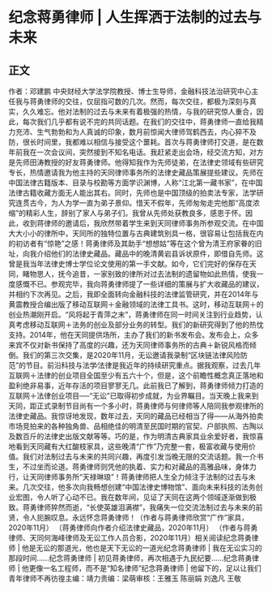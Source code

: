# 纪念蒋勇律师 | 人生挥洒于法制的过去与未来
## 正文
作者：邓建鹏 中央财经大学法学院教授、博士生导师，金融科技法治研究中心主任我与蒋勇律师的交往，仅屈指可数的几次。然而，每次交往，都极为深刻与真实，久久难忘。他对法制的过去与未来有着极强的热情，与我的研究惊人重合，因此，每次我们几乎都有说不完的共同话题。在我们的交往中，蒋勇律师一直给我精力充沛、生气勃勃和为人真诚的印象，数月前惊闻大律师驾鹤西去，内心猝不及防，很长时间里，我都难以相信与接受这个噩耗。首次与蒋勇律师打交道，是在数年前我在一次会议间，突然接到不知名电话。我赶紧走出会场，经交流方知，对方是先师田涛教授的好友蒋勇律师。他得知我作为先师徒弟，在法律史领域有些研究专长，热情邀请我为他主持的天同律师事务所的法律史藏品策展提些建议。先师在中国法律古籍版本、目录与校勘等方面学识渊博，人称“江北第一藏书家”，在中国法律古籍收藏方面无人能出其右。同时，先师也是中国顶级的拍卖法专家，法学研究连贯古今，为人为学一直为弟子景仰。惜天不假年，先师匆匆走完他那“高度浓缩”的精彩人生，辞别了家人与弟子们。我曾从先师处获教良多，感恩于怀。因此，收到蒋律师的邀请后，我欣然带着学生来到天同律师事务所参观交流。在中国大大小小的律所中，天同所的独特位置与古典建筑别具一格，很容易让包括我在内的初访者有“惊艳”之感！蒋勇律师及其助手“想想姑”等在这个曾为清王府家眷的旧址，向我介绍他们的法律史藏品。藏品中的晚清黄岩县诉状原件，即借自先师。这曾是我当年法律史博士学位论文使用的第一手文献。如今，它们完好的保存在天同，睹物思人，抚今追昔，一家别致的律所对过去法制的遗留物如此热情，使我一度感慨不已。参观完毕，我向蒋勇律师提了一些详细的策展与扩大收藏品的建议，并相约下次再见。之后，我即全面转向金融科技的法律监管研究，并在2014年与黄震教授合编出版了移动互联网＋金融领域的法律工具书。这时，移动互联网＋的创业热潮刚开启。“风将起于青萍之末”，蒋勇律师在同一时间关注到行业趋势，认真考虑移动互联网＋法务的创业及部分业务的转型。我们的新研究得到了他的热忱支持。2014年，他在天同提供场所，主办了我们的新书发布会。发布会上，众多来宾不仅对新书保持了高度的兴趣，还为天同律师事务所的古典＋新锐风格而倾倒。我们的第三次交集，是2020年11月，无讼邀请我录制“区块链法律风险防范”的节目。前沿科技与法学∕法律是我近年的持续研究重点。据我观察，过去几年互联网＋法律的创业项目全国至少有五六十个，但是，这个前瞻性概念真正落地和盈利绝非易事，近年存活的项目寥寥无几。此前我已了解到，蒋勇律师倾力打造的互联网＋法律创业项目──“无讼”已取得初步成就，为业界瞩目。当天晚上我来到天同，距正式录制节目尚有一个多小时，蒋勇律师与何律师等人陪同我参观律所的法律史藏品。我惊讶地发现，数年过去，天同的藏品已经相当了得——从海外拍卖市场竞拍来的各种独角兽、品相绝佳的明清至民国时期的官契、户部执照、古陶以及数百斤的法律史出版文献等等。巧的是，作为明清古典家具业余爱好者，我惊喜地看到天同藏有大红酸枝家具，这些晚清“广作”乃完整一套，极富收藏与使用价值。我们对法制过去与未来的共同兴趣，再度引发当晚无限的交流话题。我一介书生，不过坐而论道。蒋勇律师则凭他的执着、实力和对藏品的高雅品味，身体力行，让天同律师事务所“天禄琳琅”！蒋勇律师把人生全力倾注于法制的过去与未来。几次交往，他多次向我畅想创建“中国法律史博物馆”、面向未来科技的法务创业宏图，令人听了心动不已。我在数年间，见证了天同在这两个领域逐渐做到极致。蒋勇律师猝然而逝，“长使英雄泪满襟”，我痛失一位交流法制过去与未来的前贤，令人扼腕叹息。永远怀念蒋勇律师！（作者与蒋勇律师欣赏“广作”家具，2020年11月） （蒋勇律师向作者介绍法律史藏品，2020年11月） （作者与蒋勇律师、天同何海峰律师及无讼工作人员合影，2020年11月）相关阅读纪念蒋勇律师 | 他是无讼的那道光，他也是天下无讼的一道光纪念蒋勇律师 | 我在无讼实习的那段时间......纪念蒋勇律师 | 初见蒋勇律师，再次相遇于九民纪要......纪念蒋勇律师 | 他更像一名工程师，而不是“知名律师”纪念蒋勇律师 | 他留下的，足以让我们青年律师不再彷徨主编：靖力责编：梁萌审核：王雅玉 陈丽娟 刘逸凡 王敬